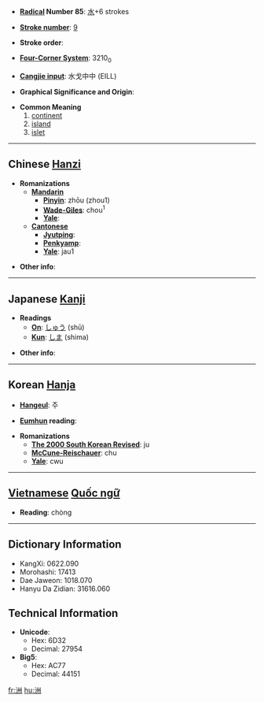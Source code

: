 * '''[[Wiktionary:Chinese radical index| Radical]] Number 85''': [[Wiktionary:Chinese radical index 水|水]]+6 strokes

* '''[[Wiktionary:Chinese total strokes index|Stroke number]]''': [[Wiktionary:Chinese total strokes index 9|9]]

* '''Stroke order''': 

* '''[[Wiktionary:Chinese four corner index|Four-Corner System]]''': 3210<sub>0</sub>

* '''[[Wiktionary:Chinese Cangjie index|Cangjie input]]''': 水戈中中 (EILL)

* '''Graphical Significance and Origin''': 

* '''Common Meaning'''
*#[[continent]]
*# [[island]]
*# [[islet]]

----

== Chinese [[Hanzi]] ==

* '''Romanizations'''
** '''[[Mandarin]]'''
*** '''[[Pinyin]]''': zhōu (zhou1)
*** '''[[Wade-Giles]]''': chou<sup>1</sup>
*** '''[[Yale]]''': 
** '''[[Cantonese]]'''
*** '''[[Jyutping]]''':
*** '''[[Penkyamp]]''': 
*** '''[[Yale]]''': jau1

* '''Other info''': 

----

== Japanese [[Kanji]] ==

* '''Readings'''
** '''[[On]]''': [[しゅう]] (shū)
** '''[[Kun]]''': [[しま]] (shima)

* '''Other info''':  

----

== Korean [[Hanja]] ==

* '''[[Hangeul]]''': 주

* '''[[Eumhun]] reading''': 

* '''Romanizations'''
** '''[[The 2000 South Korean Revised Romanization|The 2000 South Korean Revised]]''': ju
** '''[[McCune-Reischauer]]''': chu
** '''[[Yale]]''': cwu


----

== [[Vietnamese]] [[Quốc ngữ]] ==

* '''Reading''': chòng

----

== Dictionary Information ==

* KangXi: 0622.090
* Morohashi: 17413
* Dae Jaweon: 1018.070
* Hanyu Da Zidian: 31616.060

== Technical Information ==

* '''Unicode''':
** Hex: 6D32
** Decimal: 27954
* '''Big5''':
** Hex: AC77
** Decimal: 44151

[[fr:洲]]
[[hu:洲]]